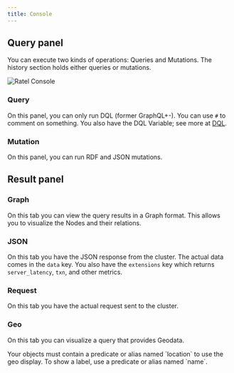 ```yaml
---
title: Console
---
```


## Query panel

You can execute two kinds of operations: Queries and Mutations. The history
section holds either queries or mutations.

![Ratel Console](/images/ratel/ratel_console.png)

### Query

On this panel, you can only run DQL (former GraphQL+-). You can use `#` to
comment on something. You also have the DQL Variable; see more at [DQL](/dql/).

### Mutation

On this panel, you can run RDF and JSON mutations.

## Result panel

### Graph

On this tab you can view the query results in a Graph format. This allows you to
visualize the Nodes and their relations.

### JSON

On this tab you have the JSON response from the cluster. The actual data comes
in the `data` key. You also have the `extensions` key which returns
`server_latency`, `txn`, and other metrics.

### Request

On this tab you have the actual request sent to the cluster.

### Geo

On this tab you can visualize a query that provides Geodata.

<Note>
  Your objects must contain a predicate or alias named `location` to use the geo
  display. To show a label, use a predicate or alias named `name`.
</Note>

